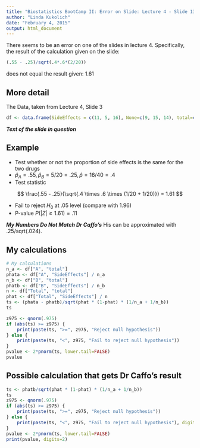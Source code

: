 ```yaml
---
title: "Biostatistics BootCamp II: Error on Slide: Lecture 4 - Slide 13"
author: "Linda Kukolich"
date: "February 4, 2015"
output: html_document
---
```

There seems to be an error on one of the slides in lecture 4. Specifically, the result of the calculation given on the slide:
```r
(.55 - .25)/sqrt(.4*.6*(2/20))
```

does not equal the result given: 1.61

## More detail

The Data, taken from Lecture 4, Slide 3
```r
df <- data.frame(SideEffects = c(11, 5, 16), None=c(9, 15, 14), total=c(20, 20, 40), row.names=c("A", "B", "Total"))
```

***Text of the slide in question***

## Example

- Test whether or not the proportion of side effects is the same for the two drugs
- $\hat{p}_A = .55, \hat{p}_B = 5/20 = .25, \hat{p} = 16/40 = .4$
- Test statistic

$$
\frac{.55 - .25}{\sqrt{.4 \times .6 \times (1/20 + 1/20)}} = 1.61
$$

- Fail to reject $H_0$ at .05 level (compare with 1.96)
- P-value $P(|Z| \ge 1.61) = .11$

***My Numbers Do Not Match Dr Caffo's***
His can be approximated with .25/sqrt(.024).

## My calculations
```r
# My calculations
n_a <- df["A", "total"]
phata <- df["A", "SideEffects"] / n_a
n_b <- df["B", "total"]
phatb <- df["B", "SideEffects"] / n_b
n <- df["Total", "total"]
phat <- df["Total", "SideEffects"] / n
ts <- (phata - phatb)/sqrt(phat * (1-phat) * (1/n_a + 1/n_b))
ts
```
```r
z975 <- qnorm(.975)
if (abs(ts) >= z975) {
    print(paste(ts, ">=", z975, "Reject null hypothesis"))
} else {
    print(paste(ts, "<", z975, "Fail to reject null hypothesis"))
}
pvalue <- 2*pnorm(ts, lower.tail=FALSE)
pvalue
```

## Possible calculation that gets Dr Caffo's result
```r
ts <- phatb/sqrt(phat * (1-phat) * (1/n_a + 1/n_b))
ts
z975 <- qnorm(.975)
if (abs(ts) >= z975) {
    print(paste(ts, ">=", z975, "Reject null hypothesis"))
} else {
    print(paste(ts, "<", z975, "Fail to reject null hypothesis"), digits=2)
}
pvalue <- 2*pnorm(ts, lower.tail=FALSE)
print(pvalue, digits=2)
```
